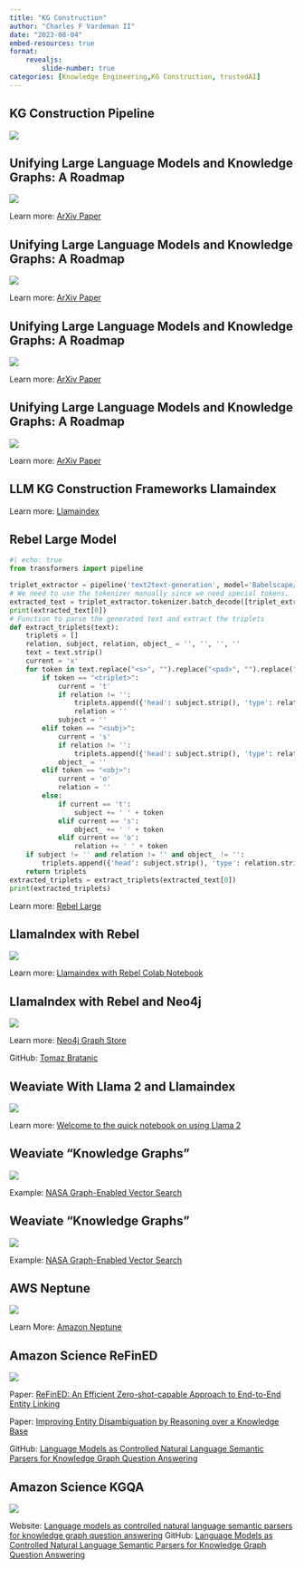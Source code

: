 ```yaml
---
title: "KG Construction"
author: "Charles F Vardeman II"
date: "2023-08-04"
embed-resources: true
format: 
    revealjs:
        slide-number: true
categories: [Knowledge Engineering,KG Construction, trustedAI]
---
```


## KG Construction Pipeline
![](graphic_kg-dev-pipeline.png){fig-align="center"}

## Unifying Large Language Models and Knowledge Graphs: A Roadmap
![](unifying_llm_kg.png){fig-align="center"}

::: footer
Learn more: [ArXiv Paper](https://arxiv.org/abs/2306.08302)
:::

## Unifying Large Language Models and Knowledge Graphs: A Roadmap
![](synergized_llm_kg.png){fig-align="center"}

::: footer
Learn more: [ArXiv Paper](https://arxiv.org/abs/2306.08302)
:::

## Unifying Large Language Models and Knowledge Graphs: A Roadmap
![](llm_kg_framework.png){fig-align="center"}

::: footer
Learn more: [ArXiv Paper](https://arxiv.org/abs/2306.08302)
:::

## Unifying Large Language Models and Knowledge Graphs: A Roadmap
![](llm_kg_construction.png){fig-align="center"}

::: footer
Learn more: [ArXiv Paper](https://arxiv.org/abs/2306.08302)
:::

## LLM KG Construction Frameworks Llamaindex {.center}

::: footer
Learn more: [Llamaindex](https://gpt-index.readthedocs.io/en/latest/examples/index_structs/knowledge_graph/KnowledgeGraphDemo.html)
:::

## Rebel Large Model

```python
#| echo: true
from transformers import pipeline

triplet_extractor = pipeline('text2text-generation', model='Babelscape/rebel-large', tokenizer='Babelscape/rebel-large')
# We need to use the tokenizer manually since we need special tokens.
extracted_text = triplet_extractor.tokenizer.batch_decode([triplet_extractor("Punta Cana is a resort town in the municipality of Higuey, in La Altagracia Province, the eastern most province of the Dominican Republic", return_tensors=True, return_text=False)[0]["generated_token_ids"]])
print(extracted_text[0])
# Function to parse the generated text and extract the triplets
def extract_triplets(text):
    triplets = []
    relation, subject, relation, object_ = '', '', '', ''
    text = text.strip()
    current = 'x'
    for token in text.replace("<s>", "").replace("<pad>", "").replace("</s>", "").split():
        if token == "<triplet>":
            current = 't'
            if relation != '':
                triplets.append({'head': subject.strip(), 'type': relation.strip(),'tail': object_.strip()})
                relation = ''
            subject = ''
        elif token == "<subj>":
            current = 's'
            if relation != '':
                triplets.append({'head': subject.strip(), 'type': relation.strip(),'tail': object_.strip()})
            object_ = ''
        elif token == "<obj>":
            current = 'o'
            relation = ''
        else:
            if current == 't':
                subject += ' ' + token
            elif current == 's':
                object_ += ' ' + token
            elif current == 'o':
                relation += ' ' + token
    if subject != '' and relation != '' and object_ != '':
        triplets.append({'head': subject.strip(), 'type': relation.strip(),'tail': object_.strip()})
    return triplets
extracted_triplets = extract_triplets(extracted_text[0])
print(extracted_triplets)
```
::: footer
Learn more: [Rebel Large](https://huggingface.co/Babelscape/rebel-large)
:::



## LlamaIndex with Rebel
![](llamaindex_rebel.png){fig-align="center"}

::: footer
Learn more: [Llamaindex with Rebel Colab Notebook](https://colab.research.google.com/drive/1OO1JYe_uNN1XwW5fI1K_OyR4ohrYoYC3?usp=sharing)
:::

## LlamaIndex with Rebel and Neo4j
![](llamaindex_rebel.png){fig-align="center"}

::: footer
Learn more: [Neo4j Graph Store](https://gpt-index.readthedocs.io/en/latest/examples/index_structs/knowledge_graph/Neo4jKGIndexDemo.html)

GitHub: [Tomaz Bratanic](https://github.com/tomasonjo/blogs/blob/master/llm/Llamaindex-rebel-neo4j.ipynb)
:::


## Weaviate With Llama 2 and Llamaindex
![](weaviate_recipes.png){fig-align="center"}

::: footer
Learn more: [Welcome to the quick notebook on using Llama 2 ](https://github.com/weaviate/recipes/blob/main/integrations/llama2-demo/notebook.ipynb)
:::

## Weaviate "Knowledge Graphs"
![](weaviate_embeddings.png){fig-align="center"}

::: footer
Example: [NASA Graph-Enabled Vector Search](https://ntrs.nasa.gov/api/citations/20220018772/downloads/Short-AGU-GES-DISC%20Graph-Enabled%20Vector%20Search%20Updated.pdf)
:::

## Weaviate "Knowledge Graphs"
![](graph_vector_search.png){fig-align="center"}

::: footer
Example: [NASA Graph-Enabled Vector Search](https://ntrs.nasa.gov/api/citations/20220018772/downloads/Short-AGU-GES-DISC%20Graph-Enabled%20Vector%20Search%20Updated.pdf)
:::

## AWS Neptune
![](aws_neptune.png){fig-align="center"}

::: footer
Learn More: [Amazon Neptune](https://aws.amazon.com/neptune/)
:::

## Amazon Science ReFinED
![](refined_amazonscience.png){fig-align="center"}

::: footer
Paper: [ReFinED: An Efficient Zero-shot-capable Approach to End-to-End Entity Linking](https://arxiv.org/abs/2207.04108)

Paper: [Improving Entity Disambiguation by Reasoning over a Knowledge Base](https://arxiv.org/pdf/2207.04106.pdf)

GitHub: [Language Models as Controlled Natural Language Semantic Parsers for Knowledge Graph Question Answering](https://github.com/amazon-science/ReFinED)
:::

## Amazon Science KGQA
![](kgqa_amazonscience.png){fig-align="center"}

::: footer
Website: [Language models as controlled natural language semantic parsers for knowledge graph question answering](https://www.amazon.science/publications/language-models-as-controlled-natural-language-semantic-parsers-for-knowledge-graph-question-answering)
GitHub: [Language Models as Controlled Natural Language Semantic Parsers for Knowledge Graph Question Answering](https://github.com/NIMI-research/CNL_KGQA)
:::